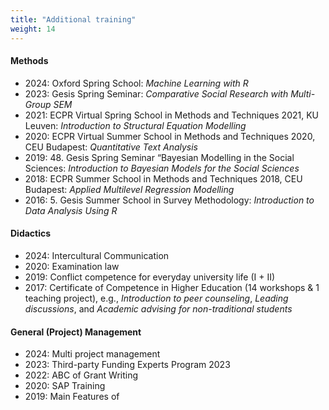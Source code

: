 ```yaml
---
title: "Additional training"
weight: 14
---
```


#### Methods
- 2024: Oxford Spring School: *Machine Learning with R*
- 2023: Gesis Spring Seminar: *Comparative Social Research with Multi-Group SEM*
- 2021: ECPR Virtual Spring School in Methods and Techniques 2021, KU Leuven: *Introduction to Structural Equation Modelling*
- 2020: ECPR Virtual Summer School in Methods and Techniques 2020, CEU Budapest: *Quantitative Text Analysis*
- 2019: 48. Gesis Spring Seminar "Bayesian Modelling in the Social Sciences: *Introduction to Bayesian Models for the Social Sciences*
- 2018: ECPR Summer School in Methods and Techniques 2018, CEU Budapest: *Applied Multilevel Regression Modelling*
- 2016: 5. Gesis Summer School in Survey Methodology: *Introduction to Data Analysis Using R*

#### Didactics
- 2024: Intercultural Communication
- 2020: Examination law
- 2019: Conflict competence for everyday university life (I + II)
- 2017: Certificate of Competence in Higher Education (14 workshops & 1 teaching project), e.g., *Introduction to peer counseling*, *Leading discussions*, and *Academic advising for non-traditional students*

#### General (Project) Management
- 2024: Multi project management
- 2023: Third-party Funding Experts Program 2023
- 2022: ABC of Grant Writing
- 2020: SAP Training
- 2019: Main Features of \textit{Berufungsverfahren}